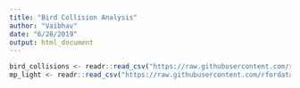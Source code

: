 ```yaml
---
title: "Bird Collision Analysis"
author: "Vaibhav"
date: "6/28/2019"
output: html_document
---
```


```r
bird_collisions <- readr::read_csv("https://raw.githubusercontent.com/rfordatascience/tidytuesday/master/data/2019/2019-04-30/bird_collisions.csv")
mp_light <- readr::read_csv("https://raw.githubusercontent.com/rfordatascience/tidytuesday/master/data/2019/2019-04-30/mp_light.csv")

```
